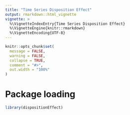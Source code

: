 ```yaml
---
title: "Time Series Disposition Effect"
output: rmarkdown::html_vignette
vignette: >
  %\VignetteIndexEntry{Time Series Disposition Effect}
  %\VignetteEngine{knitr::rmarkdown}
  %\VignetteEncoding{UTF-8}
---
```


```r
knitr::opts_chunk$set(
  message = FALSE, 
  warning = FALSE,
  collapse = TRUE,
  comment = "#>",
  out.width = "100%"
)
```


# Package loading

```r
library(dispositionEffect)
```
